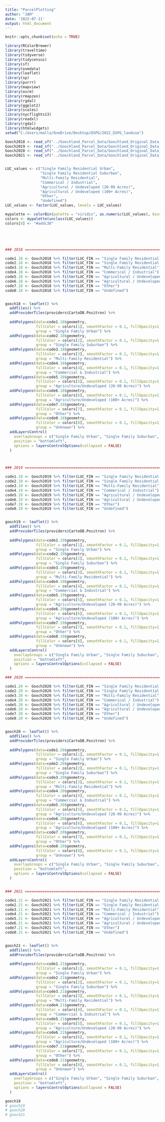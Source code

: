 ```yaml
---
title: "ParcelPlotting"
author: "JAM"
date: '2022-07-11'
output: html_document
---
```


```r
knitr::opts_chunk$set(echo = TRUE)

library(RColorBrewer)
library(traveltime)
library(tidyverse)
library(tidycensus)
library(sf)
library(osmdata)
library(leaflet)
library(sp)
library(purrr)
library(mapview)
library(osrm)
library(rmapzen)
library(rgdal)
library(ggplot2)
library(scales)
library(nycflights13)
library(readxl)
library(rgdal)
library(htmlwidgets)
setwd("C:/Users/malla/OneDrive/Desktop/DSPG/2022_DSPG_landuse")
```


```r

Gooch2018 <- read_sf("../Goochland_Parcel_Data/Goochland_Original_Data_FIN/Gooch2018FIN.shp")
Gooch2019 <- read_sf("../Goochland_Parcel_Data/Goochland_Original_Data_FIN/Gooch2019FIN.shp")
Gooch2020 <- read_sf("../Goochland_Parcel_Data/Goochland_Original_Data_FIN/Gooch2020FIN.shp")
Gooch2021 <- read_sf("../Goochland_Parcel_Data/Goochland_Original_Data_FIN/Gooch2021FIN.shp")


LUC_values <- c("Single Family Residential Urban", 
                "Single Family Residential Suburban", 
                "Multi-Family Residential", 
                "Commerical / Industrial", 
                "Agricultural / Undeveloped (20-99 Acres)", 
                "Agricultural / Undeveloped (100+ Acres)", 
                "Other", 
                "Undefined")
LUC_values <- factor(LUC_values, levels = LUC_values)

mypalette <- colorBin(palette = "viridis", as.numeric(LUC_values), bins = 9)
colors <- mypalette(unclass(LUC_values))
colors[8] <- "#addc30"





### 2018 ==========================================================================

code1.18 <- Gooch2018 %>% filter(LUC_FIN == "Single Family Residential Urban")
code2.18 <- Gooch2018 %>% filter(LUC_FIN == "Single Family Residential Suburban")
code3.18 <- Gooch2018 %>% filter(LUC_FIN == "Multi-Family Residential")
code4.18 <- Gooch2018 %>% filter(LUC_FIN == "Commerical / Industrial")
code5.18 <- Gooch2018 %>% filter(LUC_FIN == "Agricultural / Undeveloped (20-99 Acres)")
code6.18 <- Gooch2018 %>% filter(LUC_FIN == "Agricultural / Undeveloped (100+ Acres)")
code7.18 <- Gooch2018 %>% filter(LUC_FIN == "Other")
code0.18 <- Gooch2018 %>% filter(LUC_FIN == "Undefined")


gooch18 <- leaflet() %>%
  addTiles() %>%
  addProviderTiles(providers$CartoDB.Positron) %>%
  
  addPolygons(data=code1.18$geometry, 
              fillColor = colors[1], smoothFactor = 0.1, fillOpacity=1, stroke = FALSE,
              group = "Single Family Urban") %>%
  addPolygons(data=code2.18$geometry, 
              fillColor = colors[2], smoothFactor = 0.1, fillOpacity=1, stroke = FALSE,
              group = "Single Family Suburban") %>%
  addPolygons(data=code3.18$geometry, 
              fillColor = colors[3], smoothFactor = 0.1, fillOpacity=1, stroke = FALSE,
              group = "Multi-Family Residential") %>%
  addPolygons(data=code4.18$geometry, 
              fillColor = colors[4], smoothFactor = 0.1, fillOpacity=1, stroke = FALSE,
              group = "Commercial & Industrial") %>%
  addPolygons(data=code5.18$geometry, 
              fillColor = colors[5], smoothFactor = 0.1, fillOpacity=1, stroke = FALSE,
              group = "Agriculture/Undeveloped (20-99 Acres)") %>%
  addPolygons(data=code6.18$geometry, 
              fillColor = colors[6], smoothFactor = 0.1, fillOpacity=1, stroke = FALSE,
              group = "Agriculture/Undeveloped (100+ Acres)") %>%
  addPolygons(data=code7.18$geometry, 
              fillColor = colors[7], smoothFactor = 0.1, fillOpacity=1, stroke = FALSE,
              group = "Other") %>%
  addPolygons(data=code0.18$geometry, 
              fillColor = colors[8], smoothFactor = 0.1, fillOpacity=1, stroke = FALSE,
              group = "Unknown") %>%
  addLayersControl(
    overlayGroups = c("Single Family Urban", "Single Family Suburban", "Multi-Family Residential", "Commercial & Industrial", "Agriculture/Undeveloped (20-99 Acres)", "Agriculture/Undeveloped (100+ Acres)", "Other", "Unknown"),
    position = "bottomleft",
    options = layersControlOptions(collapsed = FALSE)
  )



### 2019 ==========================================================================

code1.19 <- Gooch2019 %>% filter(LUC_FIN == "Single Family Residential Urban")
code2.19 <- Gooch2019 %>% filter(LUC_FIN == "Single Family Residential Suburban")
code3.19 <- Gooch2019 %>% filter(LUC_FIN == "Multi-Family Residential")
code4.19 <- Gooch2019 %>% filter(LUC_FIN == "Commerical / Industrial")
code5.19 <- Gooch2019 %>% filter(LUC_FIN == "Agricultural / Undeveloped (20-99 Acres)")
code6.19 <- Gooch2019 %>% filter(LUC_FIN == "Agricultural / Undeveloped (100+ Acres)")
code7.19 <- Gooch2019 %>% filter(LUC_FIN == "Other")
code0.19 <- Gooch2019 %>% filter(LUC_FIN == "Undefined")


gooch19 <- leaflet() %>%
  addTiles() %>%
  addProviderTiles(providers$CartoDB.Positron) %>%
  
  addPolygons(data=code1.19$geometry, 
              fillColor = colors[1], smoothFactor = 0.1, fillOpacity=1, stroke = FALSE,
              group = "Single Family Urban") %>%
  addPolygons(data=code2.19$geometry, 
              fillColor = colors[2], smoothFactor = 0.1, fillOpacity=1, stroke = FALSE,
              group = "Single Family Suburban") %>%
  addPolygons(data=code3.19$geometry, 
              fillColor = colors[3], smoothFactor = 0.1, fillOpacity=1, stroke = FALSE,
              group = "Multi-Family Residential") %>%
  addPolygons(data=code4.19$geometry, 
              fillColor = colors[4], smoothFactor = 0.1, fillOpacity=1, stroke = FALSE,
              group = "Commercial & Industrial") %>%
  addPolygons(data=code5.19$geometry, 
              fillColor = colors[5], smoothFactor = 0.1, fillOpacity=1, stroke = FALSE,
              group = "Agriculture/Undeveloped (20-99 Acres)") %>%
  addPolygons(data=code6.19$geometry, 
              fillColor = colors[6], smoothFactor = 0.1, fillOpacity=1, stroke = FALSE,
              group = "Agriculture/Undeveloped (100+ Acres)") %>%
  addPolygons(data=code7.19$geometry, 
              fillColor = colors[7], smoothFactor = 0.1, fillOpacity=1, stroke = FALSE,
              group = "Other") %>%
  addPolygons(data=code0.19$geometry, 
              fillColor = colors[8], smoothFactor = 0.1, fillOpacity=1, stroke = FALSE,
              group = "Unknown") %>%
  addLayersControl(
    overlayGroups = c("Single Family Urban", "Single Family Suburban", "Multi-Family Residential", "Commercial & Industrial", "Agriculture/Undeveloped (20-99 Acres)", "Agriculture/Undeveloped (100+ Acres)", "Other", "Unknown"),
    position = "bottomleft",
    options = layersControlOptions(collapsed = FALSE)
  )

### 2020 ==========================================================================

code1.20 <- Gooch2020 %>% filter(LUC_FIN == "Single Family Residential Urban")
code2.20 <- Gooch2020 %>% filter(LUC_FIN == "Single Family Residential Suburban")
code3.20 <- Gooch2020 %>% filter(LUC_FIN == "Multi-Family Residential")
code4.20 <- Gooch2020 %>% filter(LUC_FIN == "Commerical / Industrial")
code5.20 <- Gooch2020 %>% filter(LUC_FIN == "Agricultural / Undeveloped (20-99 Acres)")
code6.20 <- Gooch2020 %>% filter(LUC_FIN == "Agricultural / Undeveloped (100+ Acres)")
code7.20 <- Gooch2020 %>% filter(LUC_FIN == "Other")
code0.20 <- Gooch2020 %>% filter(LUC_FIN == "Undefined")


gooch20 <- leaflet() %>%
  addTiles() %>%
  addProviderTiles(providers$CartoDB.Positron) %>%
  
  addPolygons(data=code1.20$geometry, 
              fillColor = colors[1], smoothFactor = 0.1, fillOpacity=1, stroke = FALSE,
              group = "Single Family Urban") %>%
  addPolygons(data=code2.20$geometry, 
              fillColor = colors[2], smoothFactor = 0.1, fillOpacity=1, stroke = FALSE,
              group = "Single Family Suburban") %>%
  addPolygons(data=code3.20$geometry, 
              fillColor = colors[3], smoothFactor = 0.1, fillOpacity=1, stroke = FALSE,
              group = "Multi-Family Residential") %>%
  addPolygons(data=code4.20$geometry, 
              fillColor = colors[4], smoothFactor = 0.1, fillOpacity=1, stroke = FALSE,
              group = "Commercial & Industrial") %>%
  addPolygons(data=code5.20$geometry, 
              fillColor = colors[5], smoothFactor = 0.1, fillOpacity=1, stroke = FALSE,
              group = "Agriculture/Undeveloped (20-99 Acres)") %>%
  addPolygons(data=code6.20$geometry, 
              fillColor = colors[6], smoothFactor = 0.1, fillOpacity=1, stroke = FALSE,
              group = "Agriculture/Undeveloped (100+ Acres)") %>%
  addPolygons(data=code7.20$geometry, 
              fillColor = colors[7], smoothFactor = 0.1, fillOpacity=1, stroke = FALSE,
              group = "Other") %>%
  addPolygons(data=code0.20$geometry, 
              fillColor = colors[8], smoothFactor = 0.1, fillOpacity=1, stroke = FALSE,
              group = "Unknown") %>%
  addLayersControl(
    overlayGroups = c("Single Family Urban", "Single Family Suburban", "Multi-Family Residential", "Commercial & Industrial", "Agriculture/Undeveloped (20-99 Acres)", "Agriculture/Undeveloped (100+ Acres)", "Other", "Unknown"),
    position = "bottomleft",
    options = layersControlOptions(collapsed = FALSE)
  )


### 2021 ==========================================================================

code1.21 <- Gooch2021 %>% filter(LUC_FIN == "Single Family Residential Urban")
code2.21 <- Gooch2021 %>% filter(LUC_FIN == "Single Family Residential Suburban")
code3.21 <- Gooch2021 %>% filter(LUC_FIN == "Multi-Family Residential")
code4.21 <- Gooch2021 %>% filter(LUC_FIN == "Commerical / Industrial")
code5.21 <- Gooch2021 %>% filter(LUC_FIN == "Agricultural / Undeveloped (20-99 Acres)")
code6.21 <- Gooch2021 %>% filter(LUC_FIN == "Agricultural / Undeveloped (100+ Acres)")
code7.21 <- Gooch2021 %>% filter(LUC_FIN == "Other")
code0.21 <- Gooch2021 %>% filter(LUC_FIN == "Undefined")


gooch21 <- leaflet() %>%
  addTiles() %>%
  addProviderTiles(providers$CartoDB.Positron) %>%
  
  addPolygons(data=code1.21$geometry, 
              fillColor = colors[1], smoothFactor = 0.1, fillOpacity=1, stroke = FALSE,
              group = "Single Family Urban") %>%
  addPolygons(data=code2.21$geometry, 
              fillColor = colors[2], smoothFactor = 0.1, fillOpacity=1, stroke = FALSE,
              group = "Single Family Suburban") %>%
  addPolygons(data=code3.21$geometry, 
              fillColor = colors[3], smoothFactor = 0.1, fillOpacity=1, stroke = FALSE,
              group = "Multi-Family Residential") %>%
  addPolygons(data=code4.21$geometry, 
              fillColor = colors[4], smoothFactor = 0.1, fillOpacity=1, stroke = FALSE,
              group = "Commercial & Industrial") %>%
  addPolygons(data=code5.21$geometry, 
              fillColor = colors[5], smoothFactor = 0.1, fillOpacity=1, stroke = FALSE,
              group = "Agriculture/Undeveloped (20-99 Acres)") %>%
  addPolygons(data=code6.21$geometry, 
              fillColor = colors[6], smoothFactor = 0.1, fillOpacity=1, stroke = FALSE,
              group = "Agriculture/Undeveloped (100+ Acres)") %>%
  addPolygons(data=code7.21$geometry, 
              fillColor = colors[7], smoothFactor = 0.1, fillOpacity=1, stroke = FALSE,
              group = "Other") %>%
  addPolygons(data=code0.21$geometry, 
              fillColor = colors[8], smoothFactor = 0.1, fillOpacity=1, stroke = FALSE,
              group = "Unknown") %>%
  addLayersControl(
    overlayGroups = c("Single Family Urban", "Single Family Suburban", "Multi-Family Residential", "Commercial & Industrial", "Agriculture/Undeveloped (20-99 Acres)", "Agriculture/Undeveloped (100+ Acres)", "Other", "Unknown"),
    position = "bottomleft",
    options = layersControlOptions(collapsed = FALSE)
  )
```


```r
gooch18
# gooch19
# gooch20
# gooch21
```


